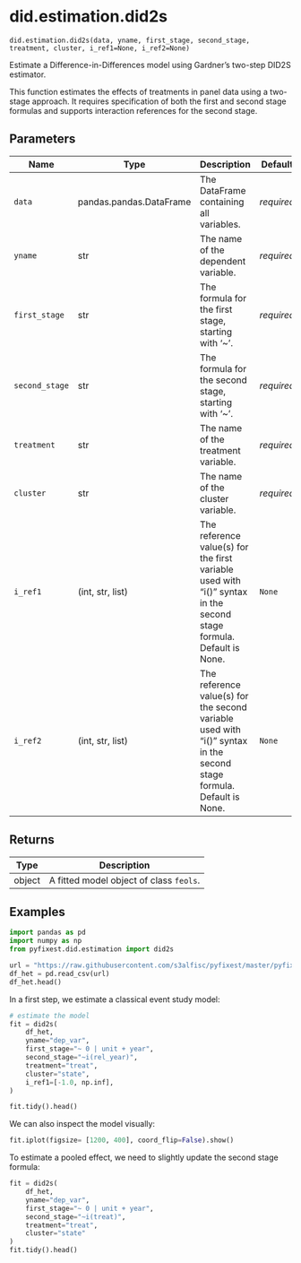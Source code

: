 # did.estimation.did2s { #pyfixest.did.estimation.did2s }

`did.estimation.did2s(data, yname, first_stage, second_stage, treatment, cluster, i_ref1=None, i_ref2=None)`

Estimate a Difference-in-Differences model using Gardner's two-step DID2S estimator.

This function estimates the effects of treatments in panel data using a two-stage approach. It requires specification of
both the first and second stage formulas and supports interaction references for the second stage.

## Parameters

| Name           | Type                    | Description                                                                                                         | Default    |
|----------------|-------------------------|---------------------------------------------------------------------------------------------------------------------|------------|
| `data`         | pandas.pandas.DataFrame | The DataFrame containing all variables.                                                                             | _required_ |
| `yname`        | str                     | The name of the dependent variable.                                                                                 | _required_ |
| `first_stage`  | str                     | The formula for the first stage, starting with '~'.                                                                 | _required_ |
| `second_stage` | str                     | The formula for the second stage, starting with '~'.                                                                | _required_ |
| `treatment`    | str                     | The name of the treatment variable.                                                                                 | _required_ |
| `cluster`      | str                     | The name of the cluster variable.                                                                                   | _required_ |
| `i_ref1`       | (int, str, list)        | The reference value(s) for the first variable used with "i()" syntax in the second stage formula. Default is None.  | `None`     |
| `i_ref2`       | (int, str, list)        | The reference value(s) for the second variable used with "i()" syntax in the second stage formula. Default is None. | `None`     |

## Returns

| Type   | Description                             |
|--------|-----------------------------------------|
| object | A fitted model object of class `feols`. |

## Examples

```python
import pandas as pd
import numpy as np
from pyfixest.did.estimation import did2s

url = "https://raw.githubusercontent.com/s3alfisc/pyfixest/master/pyfixest/did/data/df_het.csv"
df_het = pd.read_csv(url)
df_het.head()
```

In a first step, we estimate a classical event study model:

```python
# estimate the model
fit = did2s(
    df_het,
    yname="dep_var",
    first_stage="~ 0 | unit + year",
    second_stage="~i(rel_year)",
    treatment="treat",
    cluster="state",
    i_ref1=[-1.0, np.inf],
)

fit.tidy().head()
```

We can also inspect the model visually:

```python
fit.iplot(figsize= [1200, 400], coord_flip=False).show()
```

To estimate a pooled effect, we need to slightly update the second stage formula:

```python
fit = did2s(
    df_het,
    yname="dep_var",
    first_stage="~ 0 | unit + year",
    second_stage="~i(treat)",
    treatment="treat",
    cluster="state"
)
fit.tidy().head()
```